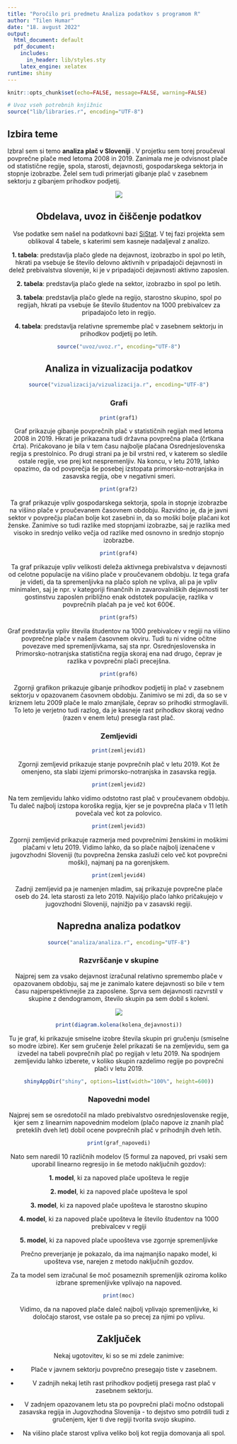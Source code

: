 ```yaml
---
title: "Poročilo pri predmetu Analiza podatkov s programom R"
author: "Tilen Humar"
date: "18. avgust 2022"
output:
  html_document: default
  pdf_document:
    includes:
      in_header: lib/styles.sty
    latex_engine: xelatex
runtime: shiny
---
```


```r
knitr::opts_chunk$set(echo=FALSE, message=FALSE, warning=FALSE)

# Uvoz vseh potrebnih knjižnic
source("lib/libraries.r", encoding="UTF-8")
```


## Izbira teme

Izbral sem si temo __analiza plač v Sloveniji__ . V projetku sem torej proučeval povprečne plače med letoma 2008 in 2019. Zanimala me je odvisnost plače od statistične regije, spola, starosti, dejavnosti, gospodarskega sektorja in stopnje izobrazbe. Želel sem tudi primerjati gibanje plač v zasebnem sektorju z gibanjem prihodkov podjetij.

<center>
![](slike/placa.png)


## Obdelava, uvoz in čiščenje podatkov

Vse podatke sem našel na podatkovni bazi [SiStat](https://pxweb.stat.si/SiStat/sl/Podrocja/Index/98/place-in-stroski-dela). V tej fazi projekta sem oblikoval 4 tabele, s katerimi sem kasneje nadaljeval z analizo.

__1. tabela__: predstavlja plačo glede na dejavnost, izobrazbo in spol po letih, hkrati pa vsebuje še število delovno aktivnih v pripadajoči dejavnosti in delež prebivalstva slovenije, ki je v pripadajoči dejavnosti aktivno zaposlen.

__2. tabela__: predstavlja plačo glede na sektor, izobrazbo in spol po letih.
 
__3. tabela__: predstavlja plačo glede na regijo, starostno skupino, spol po regijah, hkrati pa vsebuje še število študentov na 1000 prebivalcev za pripadajočo leto in regijo.

__4. tabela__: predstavlja relativne spremembe plač v zasebnem sektorju in prihodkov podjetij po letih.


```r
source("uvoz/uvoz.r", encoding="UTF-8")
```



## Analiza in vizualizacija podatkov

```r
source("vizualizacija/vizualizacija.r", encoding="UTF-8")
```


### Grafi

```r
print(graf1)
```

Graf prikazuje gibanje povprečnih plač v statističnih regijah med letoma 2008 in 2019. Hkrati je prikazana tudi državna povprečna plača (črtkana črta). Pričakovano je bila v tem času najbolje plačana Osrednjeslovenska regija s prestolnico. Po drugi strani pa je bil vrstni red, v katerem so sledile ostale regije, vse prej kot nespremenljiv. Na koncu, v letu 2019, lahko opazimo, da od povprečja še posebej izstopata primorsko-notranjska in zasavska regija, obe v negativni smeri.

```r
print(graf2)
```
Ta graf prikazuje vpliv gospodarskega sektorja, spola in stopnje izobrazbe na višino plače v proučevanem časovnem obdobju. Razvidno je, da je javni sektor v povprečju plačan bolje kot zasebni in, da so moški bolje plačani kot ženske. Zanimive so tudi razlike med stopnjami izobrazbe, saj je razlika med visoko in srednjo veliko večja od razlike med osnovno in srednjo stopnjo izobrazbe.

```r
print(graf4)
```
Ta graf prikazuje vpliv velikosti deleža aktivnega prebivalstva v dejavnosti od celotne populacije na višino plače v proučevanem obdobju. Iz tega grafa je videti, da ta spremenljivka na plačo sploh ne vpliva, ali pa je vpliv minimalen, saj je npr. v kategoriji finančnih in zavarovalniških dejavnosti ter gostinstvu zaposlen približno enak odstotek populacije, razlika v povprečnih plačah pa je več kot 600€.

```r
print(graf5)
```
Graf predstavlja vpliv števila študentov na 1000 prebivalcev v regiji na višino povprečne plače v našem časovnem okviru. Tudi tu ni vidne očitne povezave med spremenljivkama, saj sta npr. Osrednjeslovenska in Primorsko-notranjska statistična regija skoraj ena nad drugo, čeprav je razlika v povprečni plači precejšna.

```r
print(graf6)
```
Zgornji grafikon prikazuje gibanje prihodkov podjetij in plač v zasebnem sektorju v opazovanem časovnem obdobju. Zanimivo se mi zdi, da so se v kriznem letu 2009 plače le malo zmanjšale, čeprav so prihodki strmoglavili. To leto je verjetno tudi razlog, da je kasneje rast prihodkov skoraj vedno (razen v enem letu) presegla rast plač.

### Zemljevidi
```r
print(zemljevid1)
```
Zgornji zemljevid prikazuje stanje povprečnih plač v letu 2019. Kot že omenjeno, sta slabi izjemi primorsko-notranjska in zasavska regija.


```r
print(zemljevid2)
```
Na tem zemljevidu lahko vidimo odstotno rast plač v proučevanem obdobju. Tu daleč najbolj izstopa koroška regija, kjer se je povprečna plača v 11 letih povečala več kot za polovico.

```r
print(zemljevid3)
```
Zgornji zemljevid prikazuje razmerja med povprečnimi ženskimi in moškimi plačami v letu 2019. Vidimo lahko, da so plače najbolj izenačene v jugovzhodni Sloveniji (tu povprečna ženska zasluži celo več kot povprečni moški), najmanj pa na gorenjskem.

```r
print(zemljevid4)
```
Zadnji zemljevid pa je namenjen mladim, saj prikazuje povprečne plače oseb do 24. leta starosti za leto 2019. Najvišjo plačo lahko pričakujejo v jugovzhodni Sloveniji, najnižjo pa v zasavski regiji.



## Napredna analiza podatkov

```r
source("analiza/analiza.r", encoding="UTF-8")
```

### Razvrščanje v skupine
Najprej sem za vsako dejavnost izračunal relativno spremembo plače v opazovanem obdobju, saj me je zanimalo katere dejavnosti so bile v tem času najperspektivnejše za zaposlene.
Sprva sem dejavnosti razvrstil v skupine z dendogramom, število skupin pa sem dobil s koleni.

[comment]: <> (dendrogram je uvožen kot slika, ker ga r ukaz ni lepo izrisal)

<center>
![](slike/dendrogram_dejavnosti.jpeg)

```r
print(diagram.kolena(kolena_dejavnosti))
```
Tu je graf, ki prikazuje smiselne izobre števila skupin pri gručenju (smiselne so modre izbire).
Ker sem gručenje želel prikazati še na zemljevidu, sem ga izvedel na tabeli povprečnih plač po regijah v letu 2019.
Na spodnjem zemljevidu lahko izberete, v koliko skupin razdelimo regije po povprečni plači v letu 2019.

```r
shinyAppDir("shiny", options=list(width="100%", height=600))
```

###  Napovedni model

Najprej sem se osredotočil na mlado prebivalstvo osrednjeslovenske regije, kjer sem z linearnim napovednim modelom (plačo napove iz znanih plač preteklih dveh let) dobil ocene povprečnih plač v prihodnjih dveh letih.

```r
print(graf_napovedi)
```

Nato sem naredil 10 različnih modelov (5 formul za napoved, pri vsaki sem uporabil linearno regresijo in še metodo naključnih gozdov):

__1. model__, ki za napoved plače upošteva le regije 

__2. model__, ki za napoved plače upošteva le spol

__3. model__, ki za napoved plače upošteva le starostno skupino

__4. model__, ki za napoved plače upošteva le število študentov na 1000 prebivalcev v regiji

__5. model__, ki za napoved plače upoošteva vse zgornje spremenljivke

Prečno preverjanje je pokazalo, da ima najmanjšo napako model, ki upošteva vse, narejen z metodo naključnih gozdov.

Za ta model sem izračunal še moč posameznih spremenljik oziroma koliko izbrane spremenljivke vplivajo na napoved.

```r
print(moc)
```

Vidimo, da na napoved plače daleč najbolj vplivajo spremenljivke, ki določajo starost, vse ostale pa so precej za njimi po vplivu. 

## Zaključek
Nekaj ugotovitev, ki so se mi zdele zanimive:

* Plače v javnem sektorju povprečno presegajo tiste v zasebnem.

* V zadnjih nekaj letih rast prihodkov podjetij presega rast plač v zasebnem sektorju.

* V zadnjem opazovanem letu sta po povprečni plači močno odstopali zasavska regija in Jugovzhodna Slovenija - to dejstvo smo potrdili tudi z gručenjem, kjer ti dve regiji tvorita svojo skupino.

* Na višino plače starost vpliva veliko bolj kot regija domovanja ali spol.


